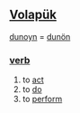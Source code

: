 == [[Volapük]] == 
[[dunoyn]] = [[dunön]] 
=== [[verb]] === 
# to [[act]] 
# to [[do]] 
# to [[perform]]